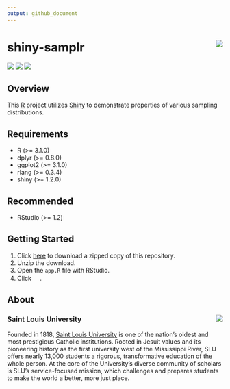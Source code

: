 ```yaml
---
output: github_document
---
```


<!-- Generated by README.Rmd: editing is futile -->

# shiny-samplr <img src="img/hexSticker_small.png" align="right" />
[![](https://img.shields.io/badge/status-under%20development-red.svg)](https://github.com/schuelkem/shiny-samplr/)
[![](https://img.shields.io/github/release/schuelkem/shiny-samplr.svg?label=version)](https://github.com/schuelkem/shiny-samplr/releases)
[![](https://img.shields.io/github/last-commit/schuelkem/shiny-samplr.svg)](https://github.com/schuelkem/shiny-samplr/commits/master)

## Overview
This [R](https://cloud.r-project.org) project utilizes [Shiny](https://shiny.rstudio.com/) to demonstrate properties of various sampling distributions.

## Requirements
* R (>= 3.1.0)
* dplyr (>= 0.8.0)
* ggplot2 (>= 3.1.0)
* rlang (>= 0.3.4)
* shiny (>= 1.2.0)

## Recommended
* RStudio (>= 1.2)

## Getting Started
1. Click [here](https://github.com/schuelkem/shiny-samplr/archive/master.zip) to download a zipped copy of this repository.
2. Unzip the download.
3. Open the `app.R` file with RStudio.
4. Click <img src="img/run_app_button.png" height="16px">.

## About

### Saint Louis University <img src="img/slu.png" align="right" />
Founded in 1818, [Saint Louis University](https://www.slu.edu) is one of the nation's oldest and most prestigious Catholic institutions. Rooted in Jesuit values and its pioneering history as the first university west of the Mississippi River, SLU offers nearly 13,000 students a rigorous, transformative education of the whole person. At the core of the University's diverse community of scholars is SLU's service-focused mission, which challenges and prepares students to make the world a better, more just place.
